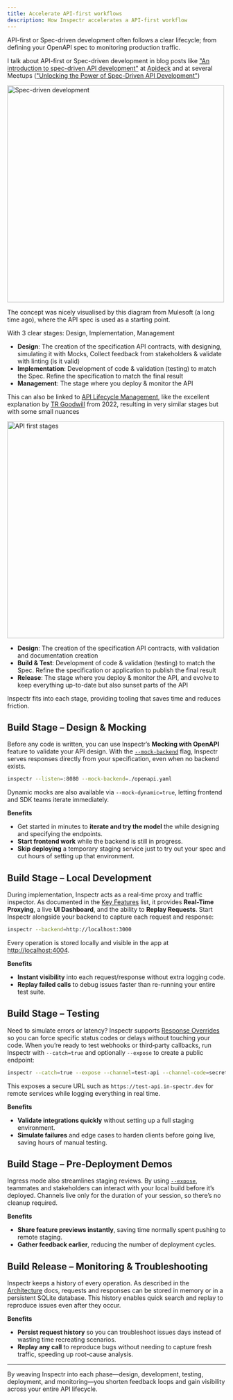 ```yaml
---
title: Accelerate API-first workflows
description: How Inspectr accelerates a API-first workflow
---
```



API-first or Spec-driven development often follows a clear lifecycle; from defining your OpenAPI spec to monitoring production traffic.

I talk about API-first or Spec-driven development in blog posts like ["An introduction to spec-driven API development"](https://www.apideck.com/blog/spec-driven-development-part-1) at [Apideck](https://www.apideck.com/) and at several Meetups (["Unlocking the Power of Spec-Driven API Development"](https://www.youtube.com/watch?v=YXRstde1SeA&t=198s))

<Image src={specDriven} alt="Spec-driven development" height="500" />

The concept was nicely visualised by this diagram from Mulesoft (a long time ago), where the API spec is used as a starting point.

With 3 clear stages: Design, Implementation, Management

- **Design**: The creation of the specification API contracts, with designing, simulating it with Mocks, Collect feedback from stakeholders & validate with linting (is it valid)
- **Implementation**: Development of code & validation (testing) to match the Spec. Refine the specification to match the final result
- **Management**: The stage where you deploy & monitor the API

This can also be linked to [API Lifecycle Management](https://medium.com/api-center/api-lifecycle-management-9fb0caaa41de), like the excellent explanation by [TR Goodwill](https://medium.com/@trgoodwill) from 2022, resulting in very similar stages but with some small nuances

<Image src={specDrivenStages} alt="API first stages" height="500" />

- **Design**: The creation of the specification API contracts, with validation and documentation creation
- **Build & Test**: Development of code & validation (testing) to match the Spec. Refine the specification or application to publish the final result
- **Release**: The stage where you deploy & monitor the API, and evolve to keep everything up-to-date but also sunset parts of the API

Inspectr fits into each stage, providing tooling that saves time and reduces friction.

## Build Stage – Design & Mocking

Before any code is written, you can use Inspectr’s **Mocking with OpenAPI** feature to validate your API design. With the [`--mock-backend`](../../configuration/cli-options/#mocking-with-openapi) flag, Inspectr serves responses directly from your specification, even when no backend exists.

```bash
inspectr --listen=:8080 --mock-backend=./openapi.yaml
```

Dynamic mocks are also available via `--mock-dynamic=true`, letting frontend and SDK teams iterate immediately.

**Benefits**

- Get started in minutes to **iterate and try the model** the while designing and specifying the endpoints.
- **Start frontend work** while the backend is still in progress.
- **Skip deploying** a temporary staging service just to try out your spec and cut hours of setting up that environment.

## Build Stage – Local Development

During implementation, Inspectr acts as a real-time proxy and traffic inspector. As documented in the [Key Features](../../index/#key-features) list, it provides **Real-Time Proxying**, a live **UI Dashboard**, and the ability to **Replay Requests**. Start Inspectr alongside your backend to capture each request and response:

```bash
inspectr --backend=http://localhost:3000
```

Every operation is stored locally and visible in the app at [http://localhost:4004](http://localhost:4004).

**Benefits**

- **Instant visibility** into each request/response without extra logging code.
- **Replay failed calls** to debug issues faster than re-running your entire test suite.

## Build Stage – Testing

Need to simulate errors or latency? Inspectr supports [Response Overrides](./response-override/) so you can force specific status codes or delays without touching your code. When you’re ready to test webhooks or third‑party callbacks, run Inspectr with `--catch=true` and optionally `--expose` to create a public endpoint:

```bash
inspectr --catch=true --expose --channel=test-api --channel-code=secret123
```

This exposes a secure URL such as `https://test-api.in-spectr.dev` for remote services while logging everything in real time.

**Benefits**

- **Validate integrations quickly** without setting up a full staging environment.
- **Simulate failures** and edge cases to harden clients before going live, saving hours of manual testing.

## Build Stage – Pre‑Deployment Demos

Ingress mode also streamlines staging reviews. By using [`--expose`](../../configuration/cli-options/#public-exposure), teammates and stakeholders can interact with your local build before it’s deployed. Channels live only for the duration of your session, so there’s no cleanup required.

**Benefits**

- **Share feature previews instantly**, saving time normally spent pushing to remote staging.
- **Gather feedback earlier**, reducing the number of deployment cycles.

## Build Release – Monitoring & Troubleshooting

Inspectr keeps a history of every operation. As described in the [Architecture](../../concepts/architecture/#inspectr-proxy) docs, requests and responses can be stored in memory or in a persistent SQLite database. This history enables quick search and replay to reproduce issues even after they occur.

**Benefits**

- **Persist request history** so you can troubleshoot issues days instead of wasting time recreating scenarios.
- **Replay any call** to reproduce bugs without needing to capture fresh traffic, speeding up root-cause analysis.

---

By weaving Inspectr into each phase—design, development, testing, deployment, and monitoring—you shorten feedback loops and gain visibility across your entire API lifecycle.
